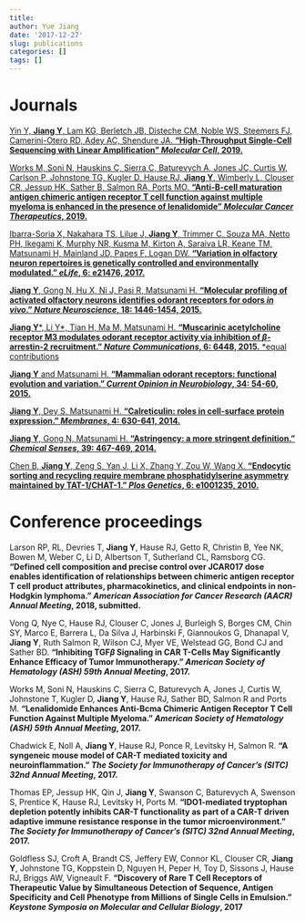```yaml
---
title: 
author: Yue Jiang
date: '2017-12-27'
slug: publications
categories: []
tags: []
---
```


# Journals
[Yin Y, **Jiang Y**, Lam KG, Berletch JB, Disteche CM, Noble WS, Steemers FJ, Camerini-Otero RD, Adey AC, Shendure JA. **"High-Throughput Single-Cell Sequencing with Linear Amplification" _Molecular Cell_, 2019.**](https://www.cell.com/molecular-cell/pdfExtended/S1097-2765(19)30618-5)

[Works M, Soni N, Hauskins C, Sierra C, Baturevych A, Jones JC, Curtis W, Carlson P, Johnstone TG, Kugler D, Hause RJ, **Jiang Y**, Wimberly L, Clouser CR, Jessup HK, Sather B, Salmon RA, Ports MO. **"Anti-B-cell maturation antigen chimeric antigen receptor T cell function against multiple myeloma is enhanced in the presence of lenalidomide" _Molecular Cancer Therapeutics_, 2019.**](https://mct.aacrjournals.org/content/early/2019/08/08/1535-7163.MCT-18-1146.long)

[Ibarra-Soria X, Nakahara TS, Lilue J, **Jiang Y**, Trimmer C, Souza MA, Netto PH, Ikegami K, Murphy NR, Kusma M, Kirton A, Saraiva LR, Keane TM, Matsunami H, Mainland JD, Papes F, Logan DW. **"Variation in olfactory neuron repertoires is genetically controlled and environmentally modulated." _eLife_, 6: e21476, 2017.**](https://elifesciences.org/content/6/e21476)

[**Jiang Y**, Gong N, Hu X, Ni J, Pasi R, Matsunami H. **"Molecular profiling of activated olfactory neurons identifies odorant receptors for odors _in vivo_." _Nature Neuroscience_, 18: 1446-1454, 2015.**](http://www.nature.com/neuro/journal/vaop/ncurrent/full/nn.4104.html)

[**Jiang Y**\*, Li Y\*, Tian H, Ma M, Matsunami H. **"Muscarinic acetylcholine receptor M3 modulates odorant receptor activity via inhibition of $\beta$-arrestin-2 recruitment." _Nature Communications_, 6: 6448, 2015.** \*equal contributions](http://www.nature.com/ncomms/2015/150324/ncomms7448/full/ncomms7448.html)

        
[**Jiang Y** and Matsunami H. **"Mammalian odorant receptors: functional evolution and variation." _Current Opinion in Neurobiology_, 34: 54-60, 2015.**](http://www.sciencedirect.com/science/article/pii/S0959438815000239)
          
[**Jiang Y**, Dey S, Matsunami H. **"Calreticulin: roles in cell-surface protein expression." _Membranes_, 4: 630-641, 2014.**](http://www.ncbi.nlm.nih.gov/pmc/articles/PMC4194052/) 

[**Jiang Y**, Gong N, Matsunami H. **"Astringency: a more stringent definition." _Chemical Senses_, 39: 467-469, 2014.**](http://chemse.oxfordjournals.org/content/39/6/467.full?sid=fda9b134-4b6b-4aa5-80fc-427e8a8a2d82)
       
[Chen B, **Jiang Y**, Zeng S, Yan J, Li X, Zhang Y, Zou W, Wang X. **"Endocytic sorting and recycling require membrane phosphatidylserine asymmetry maintained by TAT-1/CHAT-1." _Plos Genetics_, 6: e1001235, 2010.**](http://www.plosgenetics.org/article/info%3Adoi%2F10.1371%2Fjournal.pgen.1001235)

# Conference proceedings

Larson RP, RL, Devries T, **Jiang Y**, Hause RJ, Getto R, Christin B, Yee NK, Bowen M, Weber C, Li D, Albertson T, Sutherland CL, Ramsborg CG. **"Defined cell composition and precise control over JCAR017 dose enables identification of relationships between chimeric antigen receptor T cell product attributes, pharmacokinetics, and clinical endpoints in non-Hodgkin lymphoma." _American Association for Cancer Research (AACR) Annual Meeting_, 2018, submitted.**

Vong Q, Nye C, Hause RJ, Clouser C, Jones J, Burleigh S, Borges CM, Chin SY, Marco E, Barrera L, Da Silva J, Harbinski F, Giannoukos G, Dhanapal V, **Jiang Y**, Ruth Salmon R, Wilson CJ, Myer VE, Welstead GG, Bond CJ and Sather BD. **"Inhibiting TGF$\beta$ Signaling in CAR T-Cells May Significantly Enhance Efficacy of Tumor Immunotherapy." _American Society of Hematology (ASH) 59th Annual Meeting_, 2017.**

Works M, Soni N, Hauskins C, Sierra C, Baturevych A, Jones J, Curtis W, Johnstone T, Kugler D, **Jiang Y**, Hause RJ,  Sather BD, Salmon R and Ports M. **"Lenalidomide Enhances Anti-Bcma Chimeric Antigen Receptor T Cell Function Against Multiple Myeloma." _American Society of Hematology (ASH) 59th Annual Meeting_, 2017.**

Chadwick E, Noll A, **Jiang Y**, Hause RJ, Ponce R, Levitsky H, Salmon R. **"A syngeneic mouse model of CAR-T mediated toxicity and neuroinflammation." _The Society for Immunotherapy of Cancer's (SITC) 32nd Annual Meeting_, 2017.**

Thomas EP, Jessup HK, Qin J, **Jiang Y**, Swanson C, Baturevych A, Swenson S, Prentice K, Hause RJ, Levitsky H, Ports M. **"IDO1-mediated tryptophan depletion potently inhibits CAR-T functionality as part of a CAR-T driven adaptive immune resistance response in the tumor microenvironment." _The Society for Immunotherapy of Cancer's (SITC) 32nd Annual Meeting_, 2017.**


Goldfless SJ, Croft A, Brandt CS, Jeffery EW, Connor KL, Clouser CR, **Jiang Y**, Johnstone TG, Koppstein D, Nguyen H, Peper H, Toy D, Sissons J, Hause RJ, Briggs AW, Vigneault F. **"Discovery of Rare T Cell Receptors of Therapeutic Value by Simultaneous Detection of Sequence, Antigen Specificity and Cell Phenotype from Millions of Single Cells in Emulsion." _Keystone Symposia on Molecular and Cellular Biology_, 2017**